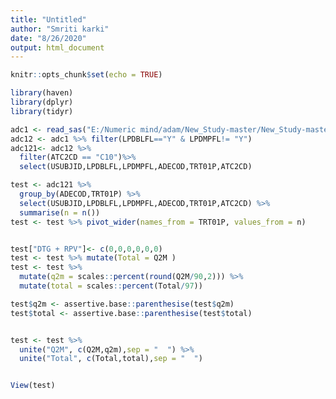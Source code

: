 ---
title: "Untitled"
author: "Smriti karki"
date: "8/26/2020"
output: html_document
---

```{r setup, include=FALSE}
knitr::opts_chunk$set(echo = TRUE)
```

```{r}
library(haven)
library(dplyr)
library(tidyr)
```
```{r}
adc1 <- read_sas("E:/Numeric mind/adam/New_Study-master/New_Study-master/adam/adc1.sas7bdat",NULL)
adc12 <- adc1 %>% filter(LPDBLFL=="Y" & LPDMPFL!= "Y")
adc121<- adc12 %>%
  filter(ATC2CD == "C10")%>%
  select(USUBJID,LPDBLFL,LPDMPFL,ADECOD,TRT01P,ATC2CD)

test <- adc121 %>% 
  group_by(ADECOD,TRT01P) %>%
  select(USUBJID,LPDBLFL,LPDMPFL,ADECOD,TRT01P,ATC2CD) %>% 
  summarise(n = n())
test <- test %>% pivot_wider(names_from = TRT01P, values_from = n)


test["DTG + RPV"]<- c(0,0,0,0,0,0)
test <- test %>% mutate(Total = Q2M )
test <- test %>%
  mutate(q2m = scales::percent(round(Q2M/90,2))) %>% 
  mutate(total = scales::percent(Total/97))

test$q2m <- assertive.base::parenthesise(test$q2m)
test$total <- assertive.base::parenthesise(test$total)


test <- test %>% 
  unite("Q2M", c(Q2M,q2m),sep = "  ") %>% 
  unite("Total", c(Total,total),sep = "  ")


View(test)

```